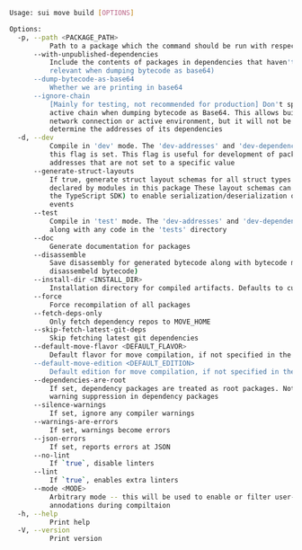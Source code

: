 
```sh
Usage: sui move build [OPTIONS]

Options:
  -p, --path <PACKAGE_PATH>
          Path to a package which the command should be run with respect to
      --with-unpublished-dependencies
          Include the contents of packages in dependencies that haven't been published (only
          relevant when dumping bytecode as base64)
      --dump-bytecode-as-base64
          Whether we are printing in base64
      --ignore-chain
          [Mainly for testing, not recommended for production] Don't specialize the package to the
          active chain when dumping bytecode as Base64. This allows building to proceed without a
          network connection or active environment, but it will not be able to automatically
          determine the addresses of its dependencies
  -d, --dev
          Compile in 'dev' mode. The 'dev-addresses' and 'dev-dependencies' fields will be used if
          this flag is set. This flag is useful for development of packages that expose named
          addresses that are not set to a specific value
      --generate-struct-layouts
          If true, generate struct layout schemas for all struct types passed into `entry` functions
          declared by modules in this package These layout schemas can be consumed by clients (e.g.,
          the TypeScript SDK) to enable serialization/deserialization of transaction arguments and
          events
      --test
          Compile in 'test' mode. The 'dev-addresses' and 'dev-dependencies' fields will be used
          along with any code in the 'tests' directory
      --doc
          Generate documentation for packages
      --disassemble
          Save disassembly for generated bytecode along with bytecode maps (source maps for
          disassembeld bytecode)
      --install-dir <INSTALL_DIR>
          Installation directory for compiled artifacts. Defaults to current directory
      --force
          Force recompilation of all packages
      --fetch-deps-only
          Only fetch dependency repos to MOVE_HOME
      --skip-fetch-latest-git-deps
          Skip fetching latest git dependencies
      --default-move-flavor <DEFAULT_FLAVOR>
          Default flavor for move compilation, if not specified in the package's config
      --default-move-edition <DEFAULT_EDITION>
          Default edition for move compilation, if not specified in the package's config
      --dependencies-are-root
          If set, dependency packages are treated as root packages. Notably, this will remove
          warning suppression in dependency packages
      --silence-warnings
          If set, ignore any compiler warnings
      --warnings-are-errors
          If set, warnings become errors
      --json-errors
          If set, reports errors at JSON
      --no-lint
          If `true`, disable linters
      --lint
          If `true`, enables extra linters
      --mode <MODE>
          Arbitrary mode -- this will be used to enable or filter user-defined `#[mode(<MODE>)]`
          annodations during compiltaion
  -h, --help
          Print help
  -V, --version
          Print version
```
